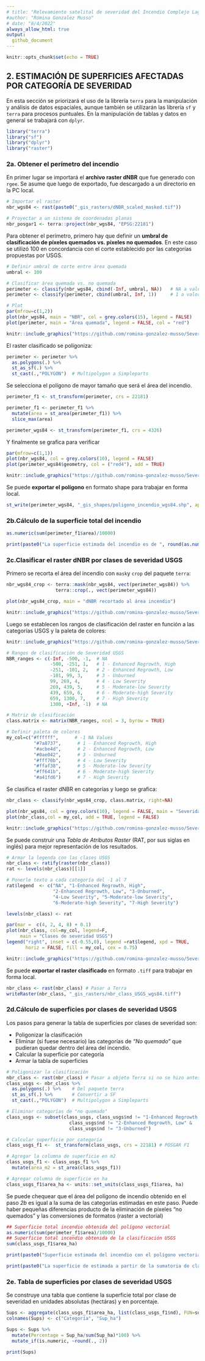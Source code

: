 ```yaml
---
# title: "Relevamiento satelital de severidad del Incendio Complejo Lago Martin 2021-22"
#author: "Romina Gonzalez Musso"
# date: "8/4/2022"
always_allow_html: true
output:
  github_document
---
```


```r
knitr::opts_chunk$set(echo = TRUE)
```

## **2. ESTIMACIÓN DE SUPERFICIES AFECTADAS POR CATEGORÍA DE SEVERIDAD**

En esta sección se priorizará el uso de la librería `terra` para la manipulación y análisis de datos espaciales, aunque también se utilizarán las librería `sf` y `terra` para procesos puntuales. En la manipulación de tablas y datos en general se trabajará con `dplyr`.

```r
library("terra")
library("sf")
library("dplyr")
library("raster")
```

### **2a. Obtener el perímetro del incendio**

En primer lugar se importará el **archivo raster dNBR** que fue generado con `rgee`. Se asume que luego de exportado, fue descargado a un directorio en la PC local. 


```r
# Importar el raster 
nbr_wgs84 <- rast(paste0("_gis_rasters/dNBR_scaled_masked.tif")) 

# Proyectar a un sistema de coordenadas planas
nbr_posgar1 <- terra::project(nbr_wgs84, "EPSG:22181")
```

Para obtener el perímetro, primero hay que definir un **umbral de clasificación de píxeles quemados vs. píxeles no quemados**. En este caso se utilizó 100 en concordancia con el corte establecido por las categorías propuestas por USGS. 


```r
# Definir umbral de corte entre área quemada
umbral <- 100

# Clasificar área quemada vs. no quemada
perimeter <- classify(nbr_wgs84, cbind(-Inf, umbral, NA))   # NA a valores entre -Inf y el umbral
perimeter <- classify(perimeter, cbind(umbral, Inf, 1))     # 1 a valores mayores al umbral - Quemados

```

```r
# Plot
par(mfrow=c(1,2))    
plot(nbr_wgs84, main = "NBR", col = grey.colors(15), legend = FALSE)
plot(perimeter, main = "Área quemada", legend = FALSE, col = "red")
```


```r
knitr::include_graphics("https://github.com/romina-gonzalez-musso/Severidad_IncendioLagoMartin/blob/master/_images/2_NBRvsAreaQuemada.png?raw=true")
```

El raster clasificado se poligoniza:


```r
perimeter <- perimeter %>%
  as.polygons(.) %>%    
  st_as_sf(.) %>%       
  st_cast(.,"POLYGON")  # Multipolygon a Simpleparts
```

Se selecciona el polígono de mayor tamaño que será el área del incendio. 

```r

perimeter_f1 <- st_transform(perimeter, crs = 22181)

perimeter_f1 <- perimeter_f1 %>%
  mutate(area = st_area(perimeter_f1)) %>% 
  slice_max(area)

perimeter_wgs84 <- st_transform(perimeter_f1, crs = 4326)
```

Y finalmente se grafica para verificar

```r

par(mfrow=c(1,1))
plot(nbr_wgs84, col = grey.colors(10), legend = FALSE)
plot(perimeter_wgs84$geometry, col = ("red4"), add = TRUE)
```

```r
knitr::include_graphics("https://github.com/romina-gonzalez-musso/Severidad_IncendioLagoMartin/blob/master/_images/2_Perimetro_poligono.png?raw=true")
```

Se puede **exportar el polígono** en formato shape para trabajar en forma local. 


```r

st_write(perimeter_wgs84, "_gis_shapes/poligono_incendio_wgs84.shp", append = FALSE)

```

### **2b.Cálculo de la superficie total del incendio**

```r

as.numeric(sum(perimeter_f1$area)/10000)

```

```r

print(paste0("La superficie estimada del incendio es de ", round(as.numeric(sum(perimeter_f1$area)/10000),3), " hectáreas."))

```

### **2c.Clasificar el raster dNBR por clases de severidad USGS**

Primero se recorta el área del incendio con `mask`y `crop` del paquete `terra`: 

```r

nbr_wgs84_crop <- terra::mask(nbr_wgs84, vect(perimeter_wgs84)) %>%
                  terra::crop(., vect(perimeter_wgs84))

```

```r

plot(nbr_wgs84_crop, main = "dNBR recortado al área incendio") 

```

```r
knitr::include_graphics("https://github.com/romina-gonzalez-musso/Severidad_IncendioLagoMartin/blob/master/_images/2_dNBR_croped.png?raw=true")
```

Luego se establecen los rangos de clasificación del raster en función a las categorías USGS y la paleta de colores:

```r
knitr::include_graphics("https://github.com/romina-gonzalez-musso/Severidad_IncendioLagoMartin/blob/master/_images/1_classes.png?raw=true")
```

```r
# Rangos de clasificación de Severidad USGS
NBR_ranges <- c(-Inf, -500, -1,  # NA
                -500, -251, 1,   # 1 - Enhanced Regrowth, High
                -251, -101, 2,   # 2 - Enhanced Regrowth, Low
                -101, 99, 3,     # 3 - Unburned
                99, 269, 4,      # 4 - Low Severity
                269, 439, 5,     # 5 - Moderate-low Severity
                439, 659, 6,     # 6 - Moderate-high Severity
                659, 1300, 7,    # 7 - High Severity
                1300, +Inf, -1)  # NA

# Matriz de clasificación
class.matrix <- matrix(NBR_ranges, ncol = 3, byrow = TRUE)

# Definir paleta de colores
my_col=c("#ffffff",      # -1 NA Values
          "#7a8737",      # 1 - Enhanced Regrowth, High
          "#acbe4d",      # 2 - Enhanced Regrowth, Low
          "#0ae042",      # 3 - Unburned
          "#fff70b",      # 4 - Low Severity
          "#ffaf38",      # 5 - Moderate-low Severity
          "#ff641b",      # 6 - Moderate-high Severity
          "#a41fd6")      # 7 - High Severity

```

Se clasifica el raster dNBR en categorías y luego se grafica:

```r

nbr_class <- classify(nbr_wgs84_crop, class.matrix, right=NA)

```

```r

plot(nbr_wgs84, col = grey.colors(10), legend = FALSE, main = "Severidad - Rangos USGS")
plot(nbr_class,col = my_col, add = TRUE, legend = FALSE)

```

```r
knitr::include_graphics("https://github.com/romina-gonzalez-musso/Severidad_IncendioLagoMartin/blob/master/_images/2_Severidad.png?raw=true")
```

Se puede construir una *Tabla de Atributos Raster* (RAT, por sus siglas en inglés) para mejor representación de los resultados.


```r

# Armar la legenda con las clases USGS
nbr_class <- ratify(raster(nbr_class))
rat <- levels(nbr_class)[[1]]

# Ponerle texto a cada categoría del -1 al 7
rat$legend  <- c("NA", "1-Enhanced Regrowth, High", 
                 "2-Enhanced Regrowth, Low", "3-Unburned", 
                 "4-Low Severity", "5-Moderate-low Severity", 
                 "6-Moderate-high Severity", "7-High Severity") 

levels(nbr_class) <- rat

```

```r

par(mar =  c(4, 2, 4, 8) + 0.1)
plot(nbr_class, col=my_col, legend=F,
     main = "Clases de severidad USGS") 
legend("right", inset = c(-0.55,0), legend =rat$legend, xpd = TRUE, 
       horiz = FALSE, fill = my_col, cex = 0.75)

```

```r
knitr::include_graphics("https://github.com/romina-gonzalez-musso/Severidad_IncendioLagoMartin/blob/master/_images/2_Severidad_clases.png?raw=true")
```

Se puede **exportar el raster clasificado** en formato `.tiff` para trabajar en forma local. 

```r
nbr_class <- rast(nbr_class) # Pasar a Terra
writeRaster(nbr_class, "_gis_rasters/nbr_class_USGS_wgs84.tiff")
```
       
       
### **2d.Cálculo de superficies por clases de severidad USGS**     

Los pasos para generar la tabla de superficies por clases de severidad son:

- Poligonizar la clasificación
- Eliminar (si fuese necesario) las categorías de *"No quemado"* que pudieran quedar dentro del área del incendio. 
- Calcular la superficie por categoría
- Armar la tabla de superficies

```r

# Poligonizar la clasificación
nbr_class <- rast(nbr_class) # Pasar a objeto Terra si no se hizo antes
class_usgs <- nbr_class %>%
  as.polygons(.) %>%    # Del paquete terra
  st_as_sf(.) %>%       # Convertir a SF
  st_cast(.,"POLYGON")  # Multipolygon a Simpleparts

# Eliminar categorías de "no quemado"
class_usgs <- subset(class_usgs, class_usgs$nd != "1-Enhanced Regrowth, High" & 
                       class_usgs$nd != "2-Enhanced Regrowth, Low" & 
                       class_usgs$nd != "3-Unburned")

# Calcular superficie por categoría
class_usgs_f1 <-  st_transform(class_usgs, crs = 22181) # POSGAR F1

# Agregar la columna de superficie en m2
class_usgs_f1 <- class_usgs_f1 %>% 
  mutate(area_m2 = st_area(class_usgs_f1))

# Agregar columna de superficie en ha
class_usgs_f1$area_ha <- units::set_units(class_usgs_f1$area, ha)

```

Se puede chequear que el área del polígono de incendio obtenido en el paso *2b* es igual a la suma de las categorías estimadas en este paso. Puede haber pequeñas diferencias producto de la eliminación de píxeles "no quemados" y las conversiones de formatos (raster a vectorial)
       
```r

## Superficie total incendio obtenida del polígono vectorial
as.numeric(sum(perimeter_f1$area)/10000)
## Superficie total incendio obtenida de la clasificación USGS 
sum(class_usgs_f1$area_ha)

```

```r

print(paste0("Superficie estimada del incendio con el polígono vectorial es de ", round(as.numeric(sum(perimeter_f1$area)/10000),1), " ha."))
```

```r

print(paste0("La superficie de estimada a partir de la sumatoria de clases de severidad es de ", round(sum(class_usgs_f1$area_ha), 1), "ha"))

```

### **2e. Tabla de superficies por clases de severidad USGS**    

Se construye una tabla que contiene la superficie total por clase de severidad en unidades absolutas (hectáras) y en porcentaje. 


```r

Sups <- aggregate(class_usgs_f1$area_ha, list(class_usgs_f1$nd), FUN=sum) 
colnames(Sups) <- c("Categoría", "Sup_ha")

Sups <- Sups %>% 
  mutate(Percentage = Sup_ha/sum(Sup_ha)*100) %>% 
  mutate_if(is.numeric, ~round(., 2))

```

```r

print(Sups)

```
